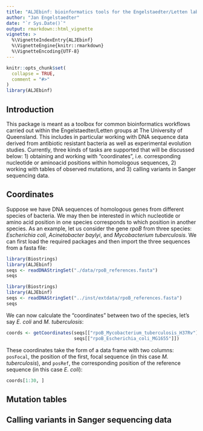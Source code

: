 ```yaml
---
title: "ALJEbinf: bioinformatics tools for the Engelstaedter/Letten lab"
author: "Jan Engelstaedter"
date: "`r Sys.Date()`"
output: rmarkdown::html_vignette
vignette: >
  %\VignetteIndexEntry{ALJEbinf}
  %\VignetteEngine{knitr::rmarkdown}
  %\VignetteEncoding{UTF-8}
---
```


```r
knitr::opts_chunk$set(
  collapse = TRUE,
  comment = "#>"
)
library(ALJEbinf)
```

## Introduction

This package is meant as a toolbox for common bioinformatics workflows carried out within the Engelstaedter/Letten groups at The University of Queensland. This includes in particular working with DNA sequence data derived from antibiotic resistant bacteria as well as experimental evolution studies. Currently, three kinds of tasks are supported that will be discussed below: 1) obtaining and working with "coordinates", i.e. corresponding nucleotide or aminoacid positions within homologous sequences, 2) working with tables of observed mutations, and 3) calling variants in Sanger sequencing data.

## Coordinates

Suppose we have DNA sequences of homologous genes from different species of bacteria. We may then be interested in which nucleotide or amino acid position in one species corresponds to which position in another species. As an example, let us consider the gene *rpoB* from three species: *Escherichia coli*, *Acinetobacter baylyi*, and *Mycobacterium tuberculosis*. We can first load the required packages and then import the three sequences from a fasta file:

```r
library(Biostrings)
library(ALJEbinf)
seqs <- readDNAStringSet("./data/rpoB_references.fasta")
seqs
```

```r
library(Biostrings)
library(ALJEbinf)
seqs <- readDNAStringSet("../inst/extdata/rpoB_references.fasta")
seqs
```

We can now calculate the "coordinates" between two of the species, let's say *E. coli* and *M. tuberculosis*: 

```r
coords <- getCoordinates(seqs[["rpoB_Mycobacterium_tuberculosis_H37Rv"]],
                         seqs[["rpoB_Escherichia_coli_MG1655"]])
```

These coordinates take the form of a data frame with two columns: `posFocal`, the position of the first, focal sequence (in this case *M. tuberculosis*), and `posRef`, the corresponding position of the reference sequence (in this case *E. coli*):

```r
coords[1:30, ]
```

## Mutation tables

## Calling variants in Sanger sequencing data

